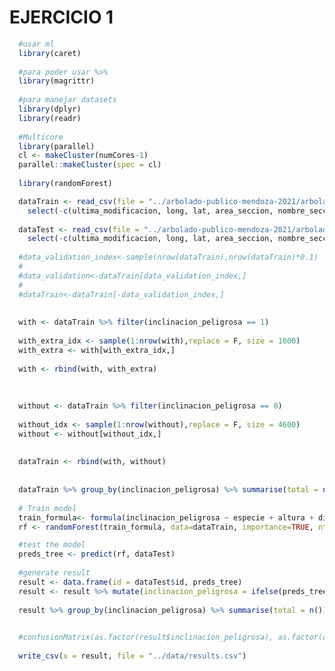 # EJERCICIO 1

```r
  #usar ml
  library(caret)
  
  #para poder usar %>%
  library(magrittr) 
  
  #para manejar datasets
  library(dplyr)
  library(readr)
  
  #Multicore
  library(parallel)
  cl <- makeCluster(numCores-1)  
  parallel::makeCluster(spec = cl)
  
  library(randomForest)

```
```r
  dataTrain <- read_csv(file = "../arbolado-publico-mendoza-2021/arbolado-mza-dataset.csv") %>% 
    select(-c(ultima_modificacion, long, lat, area_seccion, nombre_seccion, circ_tronco_cm, seccion))
  
  dataTest <- read_csv(file = "../arbolado-publico-mendoza-2021/arbolado-mza-dataset-test.csv") %>%
    select(-c(ultima_modificacion, long, lat, area_seccion, nombre_seccion, circ_tronco_cm, seccion))
  
  #data_validation_index<-sample(nrow(dataTrain),nrow(dataTrain)*0.1)
  #
  #data_validation<-dataTrain[data_validation_index,]
  #
  #dataTrain<-dataTrain[-data_validation_index,]
  
  
  with <- dataTrain %>% filter(inclinacion_peligrosa == 1)
  
  with_extra_idx <- sample(1:nrow(with),replace = F, size = 1000)
  with_extra <- with[with_extra_idx,]
  
  with <- rbind(with, with_extra)
  
  
  
  without <- dataTrain %>% filter(inclinacion_peligrosa == 0)
  
  without_idx <- sample(1:nrow(without),replace = F, size = 4600)
  without <- without[without_idx,]
  
  
  dataTrain <- rbind(with, without)
  
  
  dataTrain %>% group_by(inclinacion_peligrosa) %>% summarise(total = n())
  
  # Train model
  train_formula<- formula(inclinacion_peligrosa ~ especie + altura + diametro_tronco)
  rf <- randomForest(train_formula, data=dataTrain, importance=TRUE, ntree=600, mtry=2)

  #test the model
  preds_tree <- predict(rf, dataTest)
  
  #generate result
  result <- data.frame(id = dataTest$id, preds_tree)
  result <- result %>% mutate(inclinacion_peligrosa = ifelse(preds_tree >= 0.5, 1, 0)) %>% select(-preds_tree)
  
  result %>% group_by(inclinacion_peligrosa) %>% summarise(total = n())

  
  #confusionMatrix(as.factor(result$inclinacion_peligrosa), as.factor(data_validation$inclinacion_peligrosa))
  
  write_csv(x = result, file = "../data/results.csv")
    
```